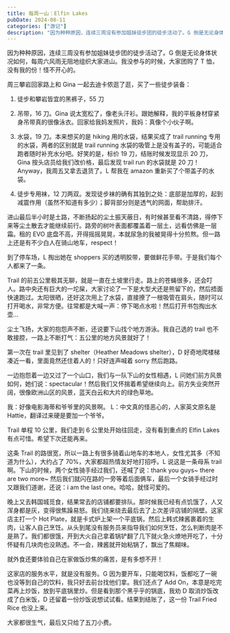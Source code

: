 ```yaml
---
title: 每周一山：Elfin Lakes
pubDate: 2024-08-11
categories: ["游记"]
description: "因为种种原因，连续三周没有参加姐妹徒步团的徒步活动了。G 倒是无论身体状况如何，每周六风雨无阻地组织大家进山。"
---
```



因为种种原因，连续三周没有参加姐妹徒步团的徒步活动了。G 倒是无论身体状况如何，每周六风雨无阻地组织大家进山。我没参与的时候，大家团购了 T 恤，没有我的份！怪不开心的。

周三攀岩回家路上和 Gina 一起去迪卡侬逛了逛，买了一些徒步装备：

1. 徒步和攀岩皆宜的黑裤子，55 刀

2. 吊带，16 刀。Gina 说太宽松了，像老头汗衫。跟她解释，我的平板身材穿紧身吊带真的很像泳衣。回家给我妈发照片，我妈：真像个小伙子啊。

   <ImageComponent
     src="https://pub-a55ec74b764445bf87cc8622864a75d4.r2.dev/slip.jpg"
     alt="小伙子本人"
   />

3. 水袋，19 刀。本来想买的是 hiking 用的水袋，结果买成了 trail running 专用的水袋，两者的区别就是 trail running 水袋的吸管上是没有盖子的，可能适合跑者随时补充水分吧。好笑的是，标价 19 刀，结账时候发现显示 20 刀，Gina 按头店员给我们改价格，最后发现 trail run 的水袋就是 20 刀！Anyway，我周五又拿去退货了。L 帮我在 amazon 重新买了个带盖子的水袋。

   <ImageComponent
     src="https://pub-a55ec74b764445bf87cc8622864a75d4.r2.dev/water-bladder.jpg"
     alt="水袋对比图"
   />

4. 徒步专用袜，12 刀两双。发现徒步袜的确有其独到之处：底部是加厚的，起到减震作用（虽然不知道有多少）；脚背部分则是透气的网面，帮助排汗。

进山最后半小时是土路，不断扬起的尘土振天蔽日，有时候甚至看不清路，得停下来等尘土散去才能继续前行。路旁的树叶表面都覆盖着一层土，远看仿佛是一层霜。租的 EVO 底盘不高，开得摇摇晃晃，本就尿急的我被晃得十分煎熬。但一路上还是有不少白人在骑山地车，respect！

到了停车场，L 掏出她在 shoppers 买的透明胶带，要做鲜花手带。于是我们每个人都来了一条。

<TwoImageRow
  leftSrc="https://pub-a55ec74b764445bf87cc8622864a75d4.r2.dev/flower-wrist.jpg"
  leftAlt="雏菊姐妹花"
  rightSrc="https://pub-a55ec74b764445bf87cc8622864a75d4.r2.dev/flower-wrist2.jpg"
  rightAlt="颜色丰富的手带"
/>

Trail 的前五公里极其无聊，就是一直在土坡里行走。路上的苍蝇很多，还会叮人。路中央还有巨大的一坨屎，大家讨论了一下是大型犬还是熊留下的，然后捂面快速跑过。太阳很晒，还好这次用上了水袋，直接撩了一根吸管在肩头，随时可以打开喝水，非常方便。往常都是大喊一声：停下喝点水啦！然后打开书包掏出水壶...

尘土飞扬，大家的抱怨声不断，还说要下山找个地方游泳。我自己选的 trail 也不敢接腔，一路上不断打气：五公里的地方风景就好了！

第一次在 trail 里见到了 shelter（Heather Meadows shelter），D 好奇地爬楼梯凑近一看，里面竟然还住着人的！只好连声喊着 sorry 然后跑路。

<TwoImageRow
  leftSrc="https://pub-a55ec74b764445bf87cc8622864a75d4.r2.dev/garibaldi-remort.jpg"
  leftAlt="过了shelter就可以开始能看到些远方的风景"
  rightSrc="https://pub-a55ec74b764445bf87cc8622864a75d4.r2.dev/meadows.jpg"
  rightAlt="深山草甸"
/>

一边抱怨着一边又过了一个山口，我们与一队下山的女性相遇，L 问她们前方风景如何，她们说：spectacular！然后我们又怀揣着希望继续向上。前方失业突然开阔，很像欧洲山区的风景，蓝天白云和大片的绿色草地。

我：好像电影海蒂和爷爷里的风景啊。
L：中文真的怪恶心的，人家英文原名是 Hattie，翻译过来硬是要加一个爷爷。

<ImageComponent
  src="https://pub-a55ec74b764445bf87cc8622864a75d4.r2.dev/garibaldi-back.jpg"
  alt="戴着农夫帽的俺"
/>

Trail 单程 10 公里，我们走到 6 公里处开始往回走，没有看到重点的 Elfin Lakes 有点可惜。希望下次还能再来。

<ImageComponent
  src="https://pub-a55ec74b764445bf87cc8622864a75d4.r2.dev/elfin-alltrails.jpg"
  alt="All Trails"
/>

这条 Trail 的路很宽，所以一路上有很多骑着山地车的本地人，女性尤其多（不知道为什么），大约占了 70%，大家都超热情友好地打招呼。L 说这是一条母系 trail 啊。下山的时候，两个女性骑手经过我们，还喊了说：thank you guys~ there are two more~ 然后我们就闪在路的一旁等着后面俩车，最后一个女骑手经过时又跟我们道谢，还说：i am the last one。哈哈，就怪可爱的。

晚上又去韩国城觅食，结果常去的店铺都要排队。那时候我已经有点饥饿了，人又浑身都是灰，变得很焦躁易怒。我们绕来绕去最后去了上次差评店铺的隔壁。这家店主打一个 Hot Plate，就是卡式炉上架一个平底锅，然后上韩式辣酱裹着的生肉，让客人自己烹饪。从头到尾没有服务员来指导我们如何烹饪，怎么判断肉是不是熟了。我们都很饿，开到大火自己拿着锅铲翻了几下就火急火燎地开吃了，十分怀疑有几块肉也没熟透。不一会，辣酱就开始粘锅了，飘出了焦糊味。

就外食还要体验自己在家做饭炒焦的痛苦，是有多想不开！

这家店的服务水平，就是没有服务。G 因为要开车，只能喝饮料，饭都吃了一碗也没等到自己的饮料，我只好去前台找他们拿。我们还点了 Add On，本意是吃完菜再上炒饭，放到平底锅里炒。但是看到那个黑乎乎的锅底，我劝 D 取消炒饭改成了白米饭，D 还留着一份炒饭说想试试看。结果到结账了，这一份 Trail Fried Rice 也没上来。

大家都很生气，最后又只给了五刀小费。

<ImageComponent
  src="https://pub-a55ec74b764445bf87cc8622864a75d4.r2.dev/walkinginthemoutains.jpg"
  alt="抱怨着前进的徒步团"
/>
